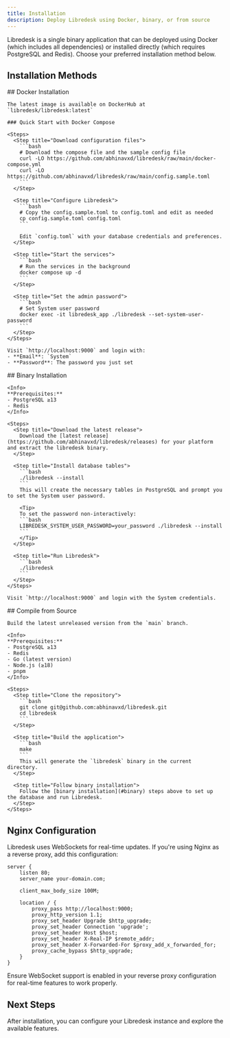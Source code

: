 ```yaml
---
title: Installation
description: Deploy Libredesk using Docker, binary, or from source
---
```


Libredesk is a single binary application that can be deployed using Docker (which includes all dependencies) or installed directly (which requires PostgreSQL and Redis). Choose your preferred installation method below.

## Installation Methods

<Tabs>
  <Tab title="Docker (Recommended)">
    ## Docker Installation
    
    The latest image is available on DockerHub at `libredesk/libredesk:latest`
    
    ### Quick Start with Docker Compose
    
    <Steps>
      <Step title="Download configuration files">
        ```bash
        # Download the compose file and the sample config file
        curl -LO https://github.com/abhinavxd/libredesk/raw/main/docker-compose.yml
        curl -LO https://github.com/abhinavxd/libredesk/raw/main/config.sample.toml
        ```
      </Step>
      
      <Step title="Configure Libredesk">
        ```bash
        # Copy the config.sample.toml to config.toml and edit as needed
        cp config.sample.toml config.toml
        ```
        
        Edit `config.toml` with your database credentials and preferences.
      </Step>
      
      <Step title="Start the services">
        ```bash
        # Run the services in the background
        docker compose up -d
        ```
      </Step>
      
      <Step title="Set the admin password">
        ```bash
        # Set System user password
        docker exec -it libredesk_app ./libredesk --set-system-user-password
        ```
      </Step>
    </Steps>
    
    Visit `http://localhost:9000` and login with:
    - **Email**: `System`
    - **Password**: The password you just set
  </Tab>
  
  <Tab title="Binary">
    ## Binary Installation
    
    <Info>
    **Prerequisites:**
    - PostgreSQL ≥13
    - Redis
    </Info>
    
    <Steps>
      <Step title="Download the latest release">
        Download the [latest release](https://github.com/abhinavxd/libredesk/releases) for your platform and extract the libredesk binary.
      </Step>
      
      <Step title="Install database tables">
        ```bash
        ./libredesk --install
        ```
        This will create the necessary tables in PostgreSQL and prompt you to set the System user password.
        
        <Tip>
        To set the password non-interactively:
        ```bash
        LIBREDESK_SYSTEM_USER_PASSWORD=your_password ./libredesk --install
        ```
        </Tip>
      </Step>
      
      <Step title="Run Libredesk">
        ```bash
        ./libredesk
        ```
      </Step>
    </Steps>
    
    Visit `http://localhost:9000` and login with the System credentials.
  </Tab>
  
  <Tab title="From Source">
    ## Compile from Source
    
    Build the latest unreleased version from the `main` branch.
    
    <Info>
    **Prerequisites:**
    - PostgreSQL ≥13
    - Redis
    - Go (latest version)
    - Node.js (≥18)
    - pnpm
    </Info>
    
    <Steps>
      <Step title="Clone the repository">
        ```bash
        git clone git@github.com:abhinavxd/libredesk.git
        cd libredesk
        ```
      </Step>
      
      <Step title="Build the application">
        ```bash
        make
        ```
        This will generate the `libredesk` binary in the current directory.
      </Step>
      
      <Step title="Follow binary installation">
        Follow the [binary installation](#binary) steps above to set up the database and run Libredesk.
      </Step>
    </Steps>
  </Tab>
</Tabs>

## Nginx Configuration

Libredesk uses WebSockets for real-time updates. If you're using Nginx as a reverse proxy, add this configuration:

```nginx
server {
    listen 80;
    server_name your-domain.com;
    
    client_max_body_size 100M;
    
    location / {
        proxy_pass http://localhost:9000;
        proxy_http_version 1.1;
        proxy_set_header Upgrade $http_upgrade;
        proxy_set_header Connection 'upgrade';
        proxy_set_header Host $host;
        proxy_set_header X-Real-IP $remote_addr;
        proxy_set_header X-Forwarded-For $proxy_add_x_forwarded_for;
        proxy_cache_bypass $http_upgrade;
    }
}
```

<Warning>
Ensure WebSocket support is enabled in your reverse proxy configuration for real-time features to work properly.
</Warning>

## Next Steps

After installation, you can configure your Libredesk instance and explore the available features.
